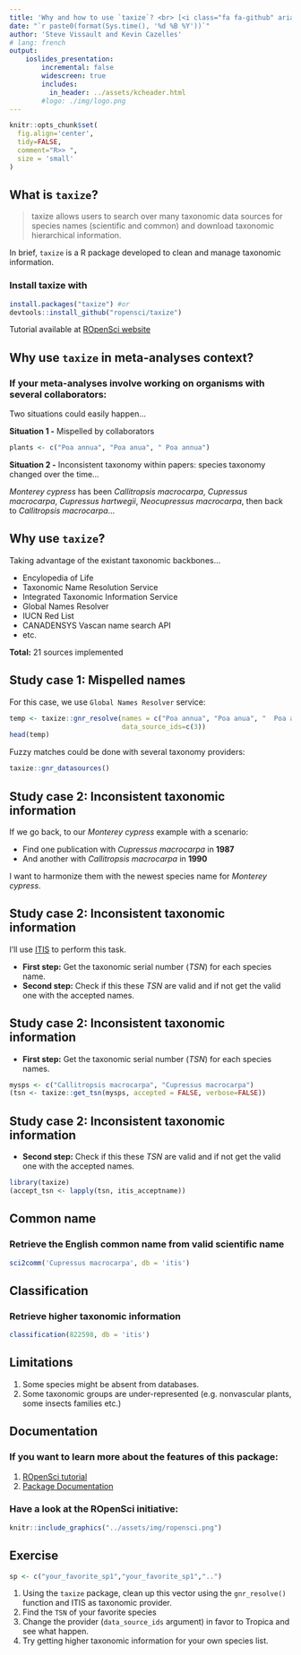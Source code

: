 ```yaml
---
title: 'Why and how to use `taxize`? <br> [<i class="fa fa-github" aria-hidden="true"></i>](https://github.com/SteveViss/Talk_meta_analysis)'
date: "`r paste0(format(Sys.time(), '%d %B %Y'))`"
author: 'Steve Vissault and Kevin Cazelles'
# lang: french
output:
    ioslides_presentation:
        incremental: false
        widescreen: true
        includes:
          in_header: ../assets/kcheader.html  
        #logo: ./img/logo.png
---
```



```r
knitr::opts_chunk$set(
  fig.align='center',
  tidy=FALSE,
  comment="R>> ",
  size = 'small'
)
```

## What is `taxize`?

> taxize allows users to search over many taxonomic data sources for species names (scientific and common) and download taxonomic hierarchical information.

In brief, `taxize` is a R package developed to clean and manage taxonomic information.

### Install taxize with

```r
install.packages("taxize") #or
devtools::install_github("ropensci/taxize")
```

Tutorial available at [ROpenSci website](https://ropensci.org/tutorials/taxize_tutorial/)

## Why use `taxize` in meta-analyses context?

### If your meta-analyses involve working on organisms with several collaborators:

Two situations could easily happen...

**Situation 1 -** Mispelled by collaborators

```r
plants <- c("Poa annua", "Poa anua", " Poa annua")
```

**Situation 2 -** Inconsistent taxonomy within papers: species taxonomy changed over the time...

_Monterey cypress_ has been *Callitropsis macrocarpa*, *Cupressus macrocarpa*, *Cupressus hartwegii*, *Neocupressus macrocarpa*, then back to *Callitropsis macrocarpa*...

## Why use `taxize`?

Taking advantage of the existant taxonomic backbones...

- Encylopedia of Life
- Taxonomic Name Resolution Service
- Integrated Taxonomic Information Service
- Global Names Resolver
- IUCN Red List                   
- CANADENSYS Vascan name search API
- etc.

**Total:** 21 sources implemented


## Study case 1: Mispelled names

For this case, we use `Global Names Resolver` service:

```r
temp <- taxize::gnr_resolve(names = c("Poa annua", "Poa anua", "  Poa annua"),
                            data_source_ids=c(3))
head(temp)
```

Fuzzy matches could be done with several taxonomy providers:

```r
taxize::gnr_datasources()
```

## Study case 2: Inconsistent taxonomic information

If we go back, to our _Monterey cypress_ example with a scenario:

- Find one publication with *Cupressus macrocarpa* in **1987**
- And another with *Callitropsis macrocarpa* in **1990**

I want to harmonize them with the newest species name for _Monterey cypress_.

## Study case 2: Inconsistent taxonomic information

I'll use [ITIS](https://www.itis.gov/) to perform this task.

- **First step:** Get the taxonomic serial number (_TSN_) for each species name.
- **Second step:** Check if this these _TSN_ are valid and if not get the valid one with the accepted names.


## Study case 2: Inconsistent taxonomic information

- **First step:** Get the taxonomic serial number (_TSN_) for each species names.

```r
mysps <- c("Callitropsis macrocarpa", "Cupressus macrocarpa")
(tsn <- taxize::get_tsn(mysps, accepted = FALSE, verbose=FALSE))
```

## Study case 2: Inconsistent taxonomic information

- **Second step:** Check if this these _TSN_ are valid and if not get the valid one with the accepted names.

```r
library(taxize)
(accept_tsn <- lapply(tsn, itis_acceptname))
```

## Common name

### Retrieve the English common name from valid scientific name

```r
sci2comm('Cupressus macrocarpa', db = 'itis')
```

## Classification

### Retrieve higher taxonomic information

```r
classification(822598, db = 'itis')
```

## Limitations

1. Some species might be absent from databases.
2. Some taxonomic groups are under-represented (e.g. nonvascular plants, some insects families etc.)

## Documentation

### If you want to learn more about the features of this package:

1. [ROpenSci tutorial](https://ropensci.org/tutorials/taxize_tutorial/)
2. [Package Documentation](https://cran.r-project.org/web/packages/taxize/taxize.pdf)

### Have a look at the ROpenSci initiative:

```r
knitr::include_graphics("../assets/img/ropensci.png")
```

## Exercise

```r
sp <- c("your_favorite_sp1","your_favorite_sp1","..")
```

1. Using the `taxize` package, clean up this vector using the `gnr_resolve()` function and ITIS as taxonomic provider.
2. Find the `TSN` of your favorite species
3. Change the provider (`data_source_ids` argument) in favor to Tropica and see what happen.
4. Try getting higher taxonomic information for your own species list.
